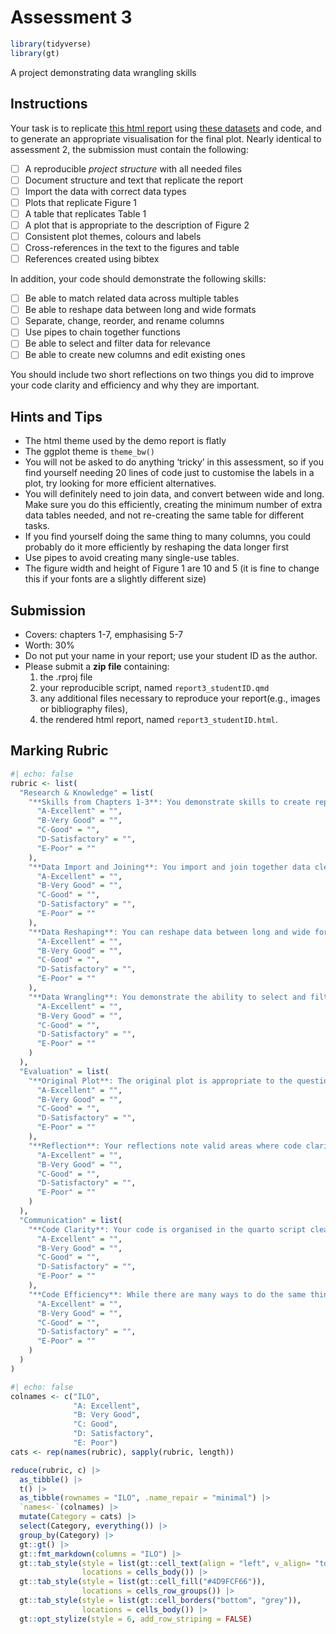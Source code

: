 # Assessment 3

```r
library(tidyverse)
library(gt)
```

A project demonstrating data wrangling skills

## Instructions

Your task is to replicate [this html report](demos/report3_demo.html) using [these datasets](demos/report3_data.zip) and code, and to generate an appropriate visualisation for the final plot. Nearly identical to assessment 2, the submission must contain the following:

* [ ] A reproducible *project structure* with all needed files 
* [ ] Document structure and text that replicate the report 
* [ ] Import the data with correct data types 
* [ ] Plots that replicate Figure 1 
* [ ] A table that replicates Table 1 
* [ ] A plot that is appropriate to the description of Figure 2 
* [ ] Consistent plot themes, colours and labels 
* [ ] Cross-references in the text to the figures and table 
* [ ] References created using bibtex 

In addition, your code should demonstrate the following skills:

* [ ] Be able to match related data across multiple tables 
* [ ] Be able to reshape data between long and wide formats 
* [ ] Separate, change, reorder, and rename columns 
* [ ] Use pipes to chain together functions 
* [ ] Be able to select and filter data for relevance 
* [ ] Be able to create new columns and edit existing ones 

You should include two short reflections on two things you did to improve your code clarity and efficiency and why they are important.

## Hints and Tips

* The html theme used by the demo report is flatly
* The ggplot theme is `theme_bw()`
* You will not be asked to do anything 'tricky' in this assessment, so if you find yourself needing 20 lines of code just to customise the labels in a plot, try looking for more efficient alternatives.
* You will definitely need to join data, and convert between wide and long. Make sure you do this efficiently, creating the minimum number of extra data tables needed, and not re-creating the same table for different tasks.
* If you find yourself doing the same thing to many columns, you could probably do it more efficiently by reshaping the data longer first
* Use pipes to avoid creating many single-use tables.
* The figure width and height of Figure 1 are 10 and 5 (it is fine to change this if your fonts are a slightly different size)

## Submission

* Covers: chapters 1-7, emphasising 5-7
* Worth: 30%
* Do not put your name in your report; use your student ID as the author.
* Please submit a **zip file** containing: 
  1. the .rproj file
  2. your reproducible script, named `report3_studentID.qmd`
  3. any additional files necessary to reproduce your report(e.g., images or bibliography files),
  4. the rendered html report, named `report3_studentID.html`.

## Marking Rubric


```r
#| echo: false
rubric <- list(
  "Research & Knowledge" = list(
    "**Skills from Chapters 1-3**: You demonstrate skills to create reproducible reports and visualise data" = list(
      "A-Excellent" = "",
      "B-Very Good" = "",
      "C-Good" = "",
      "D-Satisfactory" = "",
      "E-Poor" = ""
    ),
    "**Data Import and Joining**: You import and join together data clearly and correctly" = list(
      "A-Excellent" = "",
      "B-Very Good" = "",
      "C-Good" = "",
      "D-Satisfactory" = "",
      "E-Poor" = ""
    ),
    "**Data Reshaping**: You can reshape data between long and wide formats where approriate" = list(
      "A-Excellent" = "",
      "B-Very Good" = "",
      "C-Good" = "",
      "D-Satisfactory" = "",
      "E-Poor" = ""
    ),
    "**Data Wrangling**: You demonstrate the ability to select and filter data, create new data columns, and edit existing data columns" = list(
      "A-Excellent" = "",
      "B-Very Good" = "",
      "C-Good" = "",
      "D-Satisfactory" = "",
      "E-Poor" = ""
    )
  ),
  "Evaluation" = list(
    "**Original Plot**: The original plot is appropriate to the question asked" = list(
      "A-Excellent" = "",
      "B-Very Good" = "",
      "C-Good" = "",
      "D-Satisfactory" = "",
      "E-Poor" = ""
    ),
    "**Reflection**: Your reflections note valid areas where code clarity and efficiency are important, and correctly identify and explain techniques you used to ensure them" = list(
      "A-Excellent" = "",
      "B-Very Good" = "",
      "C-Good" = "",
      "D-Satisfactory" = "",
      "E-Poor" = ""
    )
  ),
  "Communication" = list(
    "**Code Clarity**: Your code is organised in the quarto script cleanly and clearly, using separate code chunks to intersperse text and relevant code. Your code chunks contain comments that clarify the purpose of the code, but not overly-explaining each step. The names you use for objects are clear, consistent, and concise." = list(
      "A-Excellent" = "",
      "B-Very Good" = "",
      "C-Good" = "",
      "D-Satisfactory" = "",
      "E-Poor" = ""
    ),
    "**Code Efficiency**: While there are many ways to do the same things in R, some ways are more efficient than others. These avoid unnecessary code (e.g., do not load packages you do not use) and redundancy (e.g., do not load or process the data the same way in several places)." = list(
      "A-Excellent" = "",
      "B-Very Good" = "",
      "C-Good" = "",
      "D-Satisfactory" = "",
      "E-Poor" = ""
    )
  )
)
```

```r
#| echo: false
colnames <- c("ILO", 
              "A: Excellent", 
              "B: Very Good", 
              "C: Good", 
              "D: Satisfactory", 
              "E: Poor")
cats <- rep(names(rubric), sapply(rubric, length))

reduce(rubric, c) |>
  as_tibble() |>
  t() |>
  as_tibble(rownames = "ILO", .name_repair = "minimal") |>
  `names<-`(colnames) |>
  mutate(Category = cats) |>
  select(Category, everything()) |>
  group_by(Category) |>
  gt::gt() |>
  gt::fmt_markdown(columns = "ILO") |>
  gt::tab_style(style = list(gt::cell_text(align = "left", v_align= "top")),
                locations = cells_body()) |>
  gt::tab_style(style = list(gt::cell_fill("#4D9FCF66")),
                locations = cells_row_groups()) |>
  gt::tab_style(style = list(gt::cell_borders("bottom", "grey")),
                locations = cells_body()) |>
  gt::opt_stylize(style = 6, add_row_striping = FALSE)

```


